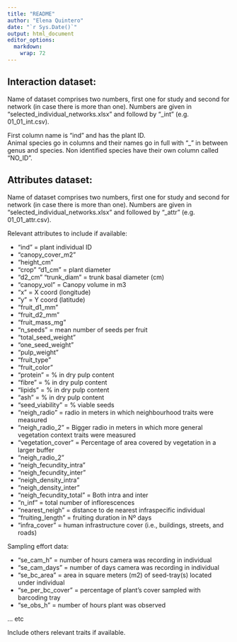 ```yaml
---
title: "README"
author: "Elena Quintero"
date: "`r Sys.Date()`"
output: html_document
editor_options: 
  markdown: 
    wrap: 72
---
```


## Interaction dataset:

Name of dataset comprises two numbers, first one for study and second
for network (in case there is more than one). Numbers are given in
"selected_individual_networks.xlsx" and followd by "\_int" (e.g.
01_01_int.csv).

First column name is "ind" and has the plant ID.\
Animal species go in columns and their names go in full with "\_" in
between genus and species. Non identified species have their own column
called "NO_ID".

## Attributes dataset:

Name of dataset comprises two numbers, first one for study and second
for network (in case there is more than one). Numbers are given in
"selected_individual_networks.xlsx" and followed by "\_attr" (e.g.
01_01_attr.csv).

Relevant attributes to include if available:

-   "ind" = plant individual ID
-   "canopy_cover_m2"
-   "height_cm"
-   "crop" "d1_cm" = plant diameter
-   "d2_cm" "trunk_diam" = trunk basal diameter (cm)
-   "canopy_vol" = Canopy volume in m3
-   "x" = X coord (longitude)
-   "y" = Y coord (latitude)
-   "fruit_d1_mm"
-   "fruit_d2_mm"
-   "fruit_mass_mg"
-   "n_seeds" = mean number of seeds per fruit
-   "total_seed_weight"
-   "one_seed_weight"
-   "pulp_weight"
-   "fruit_type"
-   "fruit_color"
-   "protein" = % in dry pulp content
-   "fibre" = % in dry pulp content
-   "lipids" = % in dry pulp content
-   "ash" = % in dry pulp content
-   "seed_viability" = % viable seeds
-   "neigh_radio" = radio in meters in which neighbourhood traits were
    measured
-   "neigh_radio_2" = Bigger radio in meters in which more general
    vegetation context traits were measured
-   "vegetation_cover" = Percentage of area covered by vegetation in a
    larger buffer
-   "neigh_radio_2"
-   "neigh_fecundity_intra"
-   "neigh_fecundity_inter"
-   "neigh_density_intra"
-   "neigh_density_inter"
-   "neigh_fecundity_total" = Both intra and inter
-   "n_inf" = total number of inflorescences
-   "nearest_neigh" = distance to de nearest infraspecific individual
-   "fruiting_length" = fruiting duration in Nº days
-   "infra_cover" = human infrastructure cover (i.e., buildings,
    streets, and roads)

Sampling effort data:

-   "se_cam_h" = number of hours camera was recording in individual
-   "se_cam_days" = number of days camera was recording in individual
-   "se_bc_area" = area in square meters (m2) of seed-tray(s) located
    under individual
-   "se_per_bc_cover" = percentage of plant's cover sampled with
    barcoding tray
-   "se_obs_h" = number of hours plant was observed

... etc

Include others relevant traits if available.
